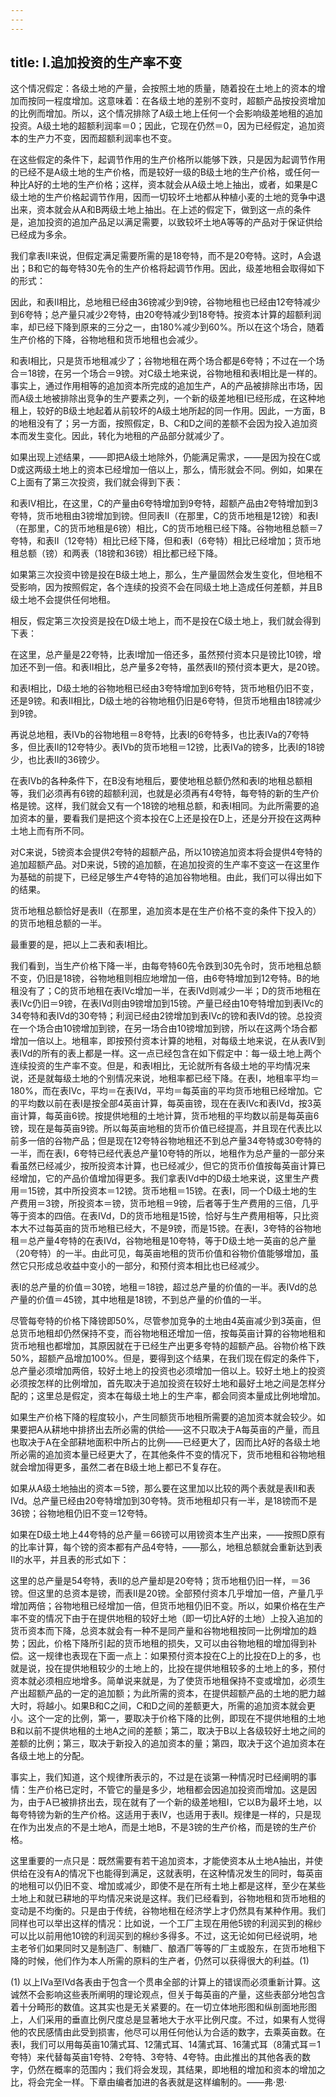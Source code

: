 ```yaml
---
---
---
```

title: Ⅰ.追加投资的生产率不变
---



这个情况假定：各级土地的产量，会按照土地的质量，随着投在土地上的资本的增加而按同一程度增加。这意味着：在各级土地的差别不变时，超额产品按投资增加的比例而增加。所以，这个情况排除了A级土地上任何一个会影响级差地租的追加投资。A级土地的超额利润率＝0；因此，它现在仍然＝0，因为已经假定，追加资本的生产力不变，因而超额利润率也不变。

在这些假定的条件下，起调节作用的生产价格所以能够下跌，只是因为起调节作用的已经不是A级土地的生产价格，而是较好一级的B级土地的生产价格，或任何一种比A好的土地的生产价格；这样，资本就会从A级土地上抽出，或者，如果是C级土地的生产价格起调节作用，因而一切较坏土地都从种植小麦的土地的竞争中退出来，资本就会从A和B两级土地上抽出。在上述的假定下，做到这一点的条件是，追加投资的追加产品足以满足需要，以致较坏土地A等等的产品对于保证供给已经成为多余。

我们拿表Ⅱ来说，但假定满足需要所需的是18夸特，而不是20夸特。这时，A会退出；B和它的每夸特30先令的生产价格将起调节作用。因此，级差地租会取得如下的形式：



因此，和表Ⅱ相比，总地租已经由36镑减少到9镑，谷物地租也已经由12夸特减少到6夸特；总产量只减少2夸特，由20夸特减少到18夸特。按资本计算的超额利润率，却已经下降到原来的三分之一，由180%减少到60%。所以在这个场合，随着生产价格的下降，谷物地租和货币地租也会减少。

和表Ⅰ相比，只是货币地租减少了；谷物地租在两个场合都是6夸特；不过在一个场合＝18镑，在另一个场合＝9镑。对C级土地来说，谷物地租和表Ⅰ相比是一样的。事实上，通过作用相等的追加资本所完成的追加生产，A的产品被排除出市场，因而A级土地被排除出竞争的生产要素之列，一个新的级差地租Ⅰ已经形成，在这种地租上，较好的B级土地起着从前较坏的A级土地所起的同一作用。因此，一方面，B的地租没有了；另一方面，按照假定，B、C和D之间的差额不会因为投入追加资本而发生变化。因此，转化为地租的产品部分就减少了。

如果出现上述结果，——即把A级土地除外，仍能满足需求，——是因为投在C或D或这两级土地上的资本已经增加一倍以上，那么，情形就会不同。例如，如果在C上面有了第三次投资，我们就会得到下表：



和表Ⅳ相比，在这里，C的产量由6夸特增加到9夸特，超额产品由2夸特增加到3夸特，货币地租由3镑增加到镑。但同表Ⅱ（在那里，C的货币地租是12镑）和表Ⅰ（在那里，C的货币地租是6镑）相比，C的货币地租已经下降。谷物地租总额＝7夸特，和表Ⅱ（12夸特）相比已经下降，但和表Ⅰ（6夸特）相比已经增加；货币地租总额（镑）和两表（18镑和36镑）相比都已经下降。

如果第三次投资中镑是投在B级土地上，那么，生产量固然会发生变化，但地租不受影响，因为按照假定，各个连续的投资不会在同级土地上造成任何差额，并且B级土地不会提供任何地租。

相反，假定第三次投资是投在D级土地上，而不是投在C级土地上，我们就会得到下表：



在这里，总产量是22夸特，比表Ⅰ增加一倍还多，虽然预付资本只是镑比10镑，增加还不到一倍。和表Ⅱ相比，总产量多2夸特，虽然表Ⅱ的预付资本更大，是20镑。

和表Ⅰ相比，D级土地的谷物地租已经由3夸特增加到6夸特，货币地租仍旧不变，还是9镑。和表Ⅱ相比，D级土地的谷物地租仍旧是6夸特，但货币地租由18镑减少到9镑。

再说总地租，表Ⅳb的谷物地租＝8夸特，比表Ⅰ的6夸特多，也比表Ⅳa的7夸特多，但比表Ⅱ的12夸特少。表Ⅳb的货币地租＝12镑，比表Ⅳa的镑多，比表Ⅰ的18镑少，也比表Ⅱ的36镑少。

在表Ⅳb的各种条件下，在B没有地租后，要使地租总额仍然和表Ⅰ的地租总额相等，我们必须再有6镑的超额利润，也就是必须再有4夸特，每夸特的新的生产价格是镑。这样，我们就会又有一个18镑的地租总额，和表Ⅰ相同。为此所需要的追加资本的量，要看我们是把这个资本投在C上还是投在D上，还是分开投在这两种土地上而有所不同。

对C来说，5镑资本会提供2夸特的超额产品，所以10镑追加资本将会提供4夸特的追加超额产品。对D来说，5镑的追加额，在追加投资的生产率不变这一在这里作为基础的前提下，已经足够生产4夸特的追加谷物地租。由此，我们可以得出如下的结果。





货币地租总额恰好是表Ⅱ（在那里，追加资本是在生产价格不变的条件下投入的）的货币地租总额的一半。

最重要的是，把以上二表和表Ⅰ相比。

我们看到，当生产价格下降一半，由每夸特60先令跌到30先令时，货币地租总额不变，仍旧是18镑，谷物地租则相应地增加一倍，由6夸特增加到12夸特。B的地租没有了；C的货币地租在表Ⅳc增加一半，在表Ⅳd则减少一半；D的货币地租在表Ⅳc仍旧＝9镑，在表Ⅳd则由9镑增加到15镑。产量已经由10夸特增加到表Ⅳc的34夸特和表Ⅳd的30夸特；利润已经由2镑增加到表Ⅳc的镑和表Ⅳd的镑。总投资在一个场合由10镑增加到镑，在另一场合由10镑增加到镑，所以在这两个场合都增加一倍以上。地租率，即按预付资本计算的地租，对每级土地来说，在从表Ⅳ到表Ⅳd的所有的表上都是一样。这一点已经包含在如下假定中：每一级土地上两个连续投资的生产率不变。但是，和表Ⅰ相比，无论就所有各级土地的平均情况来说，还是就每级土地的个别情况来说，地租率都已经下降。在表Ⅰ，地租率平均＝180%，而在表Ⅳc，平均＝在表Ⅳd，平均＝每英亩的平均货币地租已经增加。它的平均数以前在表Ⅰ是按全部4英亩计算，每英亩镑，现在在表Ⅳc和表Ⅳd，按3英亩计算，每英亩6镑。按提供地租的土地计算，货币地租的平均数以前是每英亩6镑，现在是每英亩9镑。所以每英亩地租的货币价值已经提高，并且现在代表比以前多一倍的谷物产品；但是现在12夸特谷物地租还不到总产量34夸特或30夸特的一半，而在表Ⅰ，6夸特已经代表总产量10夸特的所以，地租作为总产量的一部分来看虽然已经减少，按所投资本计算，也已经减少，但它的货币价值按每英亩计算已经增加，它的产品价值增加得更多。我们拿表Ⅳd中的D级土地来说，这里生产费用＝15镑，其中所投资本＝12镑。货币地租＝15镑。在表Ⅰ，同一个D级土地的生产费用＝3镑，所投资本＝镑，货币地租＝9镑，后者等于生产费用的三倍，几乎等于资本的四倍。在表Ⅳd，D的货币地租是15镑，恰好与生产费用相等，只比资本大不过每英亩的货币地租已经大，不是9镑，而是15镑。在表Ⅰ，3夸特的谷物地租＝总产量4夸特的在表Ⅳd，谷物地租是10夸特，等于D级土地一英亩的总产量（20夸特）的一半。由此可见，每英亩地租的货币价值和谷物价值能够增加，虽然它只形成总收益中变小的一部分，和预付资本相比也已经减少。

表Ⅰ的总产量的价值＝30镑，地租＝18镑，超过总产量的价值的一半。表Ⅳd的总产量的价值＝45镑，其中地租是18镑，不到总产量的价值的一半。

尽管每夸特的价格下降镑即50%，尽管参加竞争的土地由4英亩减少到3英亩，但总货币地租却仍然保持不变，而谷物地租还增加一倍，按每英亩计算的谷物地租和货币地租也都增加，其原因就在于已经生产出更多夸特的超额产品。谷物价格下跌50%，超额产品增加100%。但是，要得到这个结果，在我们现在假定的条件下，总产量必须增加两倍，较好土地上的投资也必须增加一倍以上。较好土地上的投资必须按怎样的比例增加，首先取决于追加投资在较好土地和最好土地之间是怎样分配的；这里总是假定，资本在每级土地上的生产率，都会同资本量成比例地增加。

如果生产价格下降的程度较小，产生同额货币地租所需要的追加资本就会较少。如果要把A从耕地中排挤出去所必需的供给——这不只取决于A每英亩的产量，而且也取决于A在全部耕地面积中所占的比例——已经更大了，因而比A好的各级土地所必需的追加资本量已经更大了，在其他条件不变的情况下，货币地租和谷物地租就会增加得更多，虽然二者在B级土地上都已不复存在。

如果从A级土地抽出的资本＝5镑，那么要在这里加以比较的两个表就是表Ⅱ和表Ⅳd。总产量已经由20夸特增加到30夸特。货币地租却只有一半，是18镑而不是36镑；谷物地租仍旧不变＝12夸特。

如果在D级土地上44夸特的总产量＝66镑可以用镑资本生产出来，——按照D原有的比率计算，每个镑的资本都有产品4夸特，——那么，地租总额就会重新达到表Ⅱ的水平，并且表的形式如下：



这里的总产量是54夸特，表Ⅱ的总产量却是20夸特；货币地租仍旧一样，＝36镑。但这里的总资本是镑，而表Ⅱ是20镑。全部预付资本几乎增加一倍，产量几乎增加两倍；谷物地租已经增加一倍，但货币地租仍旧不变。所以，如果价格在生产率不变的情况下由于在提供地租的较好土地（即一切比A好的土地）上投入追加的货币资本而下降，总资本就会有一种不是同产量和谷物地租按同一比例增加的趋势；因此，价格下降所引起的货币地租的损失，又可以由谷物地租的增加得到补偿。这一规律也表现在下面一点上：如果预付资本投在C上的比投在D上的多，也就是说，投在提供地租较少的土地上的，比投在提供地租较多的土地上的多，预付资本就必须相应地增多。简单说来就是，为了使货币地租保持不变或增加，必须生产出超额产品的一定的追加额；为此所需的资本，在提供超额产品的土地的肥力越大时，将越小。如果B和C之间，C和D之间的差额更大，所需的追加资本就会更小。这个一定的比例，第一，要取决于价格下降的比例，即现在不提供地租的土地B和以前不提供地租的土地A之间的差额；第二，取决于B以上各级较好土地之间的差额的比例；第三，取决于新投入的追加资本的量；第四，取决于这个追加资本在各级土地上的分配。

事实上，我们知道，这个规律所表示的，不过是在谈第一种情况时已经阐明的事情：生产价格已定时，不管它的量是多少，地租都会因追加投资而增加。这是因为，由于A已被排挤出去，现在就有了一个新的级差地租Ⅰ，它以B为最坏土地，以每夸特镑为新的生产价格。这适用于表Ⅳ，也适用于表Ⅱ。规律是一样的，只是现在作为出发点的不是土地A，而是土地B，不是3镑的生产价格，而是镑的生产价格。

这里重要的一点只是：既然需要有若干追加资本，才能使资本从土地A抽出，并使供给在没有A的情况下也能得到满足，这就表明，在这种情况发生的同时，每英亩的地租可以仍旧不变、增加或减少，即使不是在所有土地上都是这样，至少在某些土地上和就已耕地的平均情况来说是这样。我们已经看到，谷物地租和货币地租的变动是不均衡的。只是由于传统，谷物地租在经济学上才仍然具有某种作用。我们同样也可以举出这样的情况：比如说，一个工厂主现在用他5镑的利润买到的棉纱可以比以前用他10镑的利润买到的棉纱多得多。不过，这无论如何已经说明，地主老爷们如果同时又是制造厂、制糖厂、酿酒厂等等的厂主或股东，在货币地租下降的时候，他们作为本人所需的原料的生产者，仍然可以获得很大的利益。(1)

(1) 以上Ⅳa至Ⅳd各表由于包含一个贯串全部的计算上的错误而必须重新计算。这诚然不会影响这些表所阐明的理论观点，但关于每英亩的产量，这些表部分地包含着十分畸形的数值。这其实也是无关紧要的。在一切立体地形图和纵剖面地形图上，人们采用的垂直比例尺度总是显著地大于水平比例尺度。不过，如果有人觉得他的农民感情由此受到损害，他尽可以用任何他认为合适的数字，去乘英亩数。在表Ⅰ，我们可以用每英亩10蒲式耳、12蒲式耳、14蒲式耳、16蒲式耳（8蒲式耳＝1夸特）来代替每英亩1夸特、2夸特、3夸特、4夸特。由此推出的其他各表的数字，仍然在概率的范围内；我们将会发现，其结果，即地租的增加和资本的增加之比，将会完全一样。下章由编者加进的各表就是这样编制的。——弗·恩·